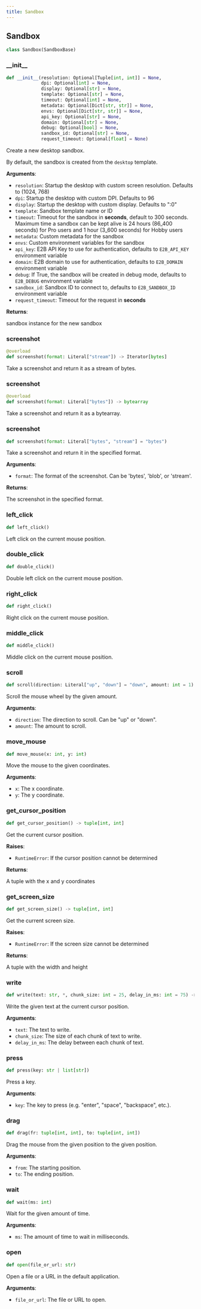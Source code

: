 ```yaml
---
title: Sandbox
---
```







## Sandbox

```python Python
class Sandbox(SandboxBase)
```


### \_\_init\_\_

```python Python
def __init__(resolution: Optional[Tuple[int, int]] = None,
             dpi: Optional[int] = None,
             display: Optional[str] = None,
             template: Optional[str] = None,
             timeout: Optional[int] = None,
             metadata: Optional[Dict[str, str]] = None,
             envs: Optional[Dict[str, str]] = None,
             api_key: Optional[str] = None,
             domain: Optional[str] = None,
             debug: Optional[bool] = None,
             sandbox_id: Optional[str] = None,
             request_timeout: Optional[float] = None)
```

Create a new desktop sandbox.

By default, the sandbox is created from the `desktop` template.

**Arguments**:

- `resolution`: Startup the desktop with custom screen resolution. Defaults to (1024, 768)
- `dpi`: Startup the desktop with custom DPI. Defaults to 96
- `display`: Startup the desktop with custom display. Defaults to ":0"
- `template`: Sandbox template name or ID
- `timeout`: Timeout for the sandbox in **seconds**, default to 300 seconds. Maximum time a sandbox can be kept alive is 24 hours (86_400 seconds) for Pro users and 1 hour (3_600 seconds) for Hobby users
- `metadata`: Custom metadata for the sandbox
- `envs`: Custom environment variables for the sandbox
- `api_key`: E2B API Key to use for authentication, defaults to `E2B_API_KEY` environment variable
- `domain`: E2B domain to use for authentication, defaults to `E2B_DOMAIN` environment variable
- `debug`: If True, the sandbox will be created in debug mode, defaults to `E2B_DEBUG` environment variable
- `sandbox_id`: Sandbox ID to connect to, defaults to `E2B_SANDBOX_ID` environment variable
- `request_timeout`: Timeout for the request in **seconds**

**Returns**:

sandbox instance for the new sandbox


### screenshot

```python Python
@overload
def screenshot(format: Literal["stream"]) -> Iterator[bytes]
```

Take a screenshot and return it as a stream of bytes.


### screenshot

```python Python
@overload
def screenshot(format: Literal["bytes"]) -> bytearray
```

Take a screenshot and return it as a bytearray.


### screenshot

```python Python
def screenshot(format: Literal["bytes", "stream"] = "bytes")
```

Take a screenshot and return it in the specified format.

**Arguments**:

- `format`: The format of the screenshot. Can be 'bytes', 'blob', or 'stream'.

**Returns**:

The screenshot in the specified format.


### left\_click

```python Python
def left_click()
```

Left click on the current mouse position.


### double\_click

```python Python
def double_click()
```

Double left click on the current mouse position.


### right\_click

```python Python
def right_click()
```

Right click on the current mouse position.


### middle\_click

```python Python
def middle_click()
```

Middle click on the current mouse position.


### scroll

```python Python
def scroll(direction: Literal["up", "down"] = "down", amount: int = 1)
```

Scroll the mouse wheel by the given amount.

**Arguments**:

- `direction`: The direction to scroll. Can be "up" or "down".
- `amount`: The amount to scroll.


### move\_mouse

```python Python
def move_mouse(x: int, y: int)
```

Move the mouse to the given coordinates.

**Arguments**:

- `x`: The x coordinate.
- `y`: The y coordinate.


### get\_cursor\_position

```python Python
def get_cursor_position() -> tuple[int, int]
```

Get the current cursor position.

**Raises**:

- `RuntimeError`: If the cursor position cannot be determined

**Returns**:

A tuple with the x and y coordinates


### get\_screen\_size

```python Python
def get_screen_size() -> tuple[int, int]
```

Get the current screen size.

**Raises**:

- `RuntimeError`: If the screen size cannot be determined

**Returns**:

A tuple with the width and height


### write

```python Python
def write(text: str, *, chunk_size: int = 25, delay_in_ms: int = 75) -> None
```

Write the given text at the current cursor position.

**Arguments**:

- `text`: The text to write.
- `chunk_size`: The size of each chunk of text to write.
- `delay_in_ms`: The delay between each chunk of text.


### press

```python Python
def press(key: str | list[str])
```

Press a key.

**Arguments**:

- `key`: The key to press (e.g. "enter", "space", "backspace", etc.).


### drag

```python Python
def drag(fr: tuple[int, int], to: tuple[int, int])
```

Drag the mouse from the given position to the given position.

**Arguments**:

- `from`: The starting position.
- `to`: The ending position.


### wait

```python Python
def wait(ms: int)
```

Wait for the given amount of time.

**Arguments**:

- `ms`: The amount of time to wait in milliseconds.


### open

```python Python
def open(file_or_url: str)
```

Open a file or a URL in the default application.

**Arguments**:

- `file_or_url`: The file or URL to open.

